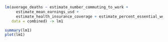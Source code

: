 ```r
lm(average_deaths ~ estimate_number_commuting_to_work + 
     estimate_mean_earnings_usd + 
     estimate_health_insurance_coverage + estimate_percent_essential_workers,
   data = combined) -> lm1

summary(lm1)
plot(lm1)
```